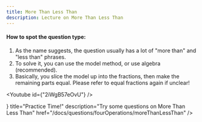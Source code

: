 ```yaml
---
title: More Than Less Than
description: Lecture on More Than Less Than
---
```




#### How to spot the question type:

1. As the name suggests, the question usually has a lot of "more than" and "less than" phrases.
2. To solve it, you can use the model method, or use algebra (recommended).
3. Basically, you slice the model up into the fractions, then make the remaining parts equal. Please refer to equal fractions again if unclear!

<Youtube id={"2iWgB57eOvU"} />

<Cards>
  <Card
    icon={<FileQuestion />}
    title="Practice Time!"
    description="Try some questions on More Than Less Than"
    href="/docs/questions/fourOperations/moreThanLessThan"
  />
</Cards>
